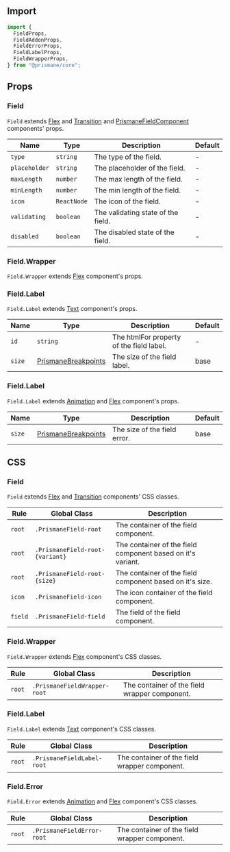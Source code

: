 ## Import

```js
import {
  FieldProps,
  FieldAddonProps,
  FieldErrorProps,
  FieldLabelProps,
  FieldWrapperProps,
} from "@prismane/core";
```

## Props

### Field

`Field` extends [Flex](/docs/components-api/flex-api) and [Transition](/docs/components-api/transition-api) and [PrismaneFieldComponent](/docs/getting-started/globals#prismanefieldcomponent-type) components' props.

| Name          | Type        | Description                        | Default |
| ------------- | ----------- | ---------------------------------- | ------- |
| `type`        | `string`    | The type of the field.             | -       |
| `placeholder` | `string`    | The placeholder of the field.      | -       |
| `maxLength`   | `number`    | The max length of the field.       | -       |
| `minLength`   | `number`    | The min length of the field.       | -       |
| `icon`        | `ReactNode` | The icon of the field.             | -       |
| `validating`  | `boolean`   | The validating state of the field. | -       |
| `disabled`    | `boolean`   | The disabled state of the field.   | -       |

### Field.Wrapper

`Field.Wrapper` extends [Flex](/docs/components-api/flex-api) component's props.

### Field.Label

`Field.Label` extends [Text](/docs/components-api/text-api) component's props.

| Name   | Type                                                                          | Description                              | Default |
| ------ | ----------------------------------------------------------------------------- | ---------------------------------------- | ------- |
| `id`   | `string`                                                                      | The htmlFor property of the field label. | -       |
| `size` | [PrismaneBreakpoints](/docs/getting-started/globals#prismanebreakpoints-type) | The size of the field label.             | base    |

### Field.Label

`Field.Label` extends [Animation](/docs/components-api/animation-api) and [Flex](/docs/components-api/flex-api) component's props.

| Name   | Type                                                                          | Description                  | Default |
| ------ | ----------------------------------------------------------------------------- | ---------------------------- | ------- |
| `size` | [PrismaneBreakpoints](/docs/getting-started/globals#prismanebreakpoints-type) | The size of the field error. | base    |

## CSS

### Field

`Field` extends [Flex](/docs/components-api/flex-api) and [Transition](/docs/components-api/transition-api) components' CSS classes.

| Rule    | Global Class                    | Description                                                 |
| ------- | ------------------------------- | ----------------------------------------------------------- |
| `root`  | `.PrismaneField-root`           | The container of the field component.                       |
| `root`  | `.PrismaneField-root-{variant}` | The container of the field component based on it's variant. |
| `root`  | `.PrismaneField-root-{size}`    | The container of the field component based on it's size.    |
| `icon`  | `.PrismaneField-icon`           | The icon container of the field component.                  |
| `field` | `.PrismaneField-field`          | The field of the field component.                           |

### Field.Wrapper

`Field.Wrapper` extends [Flex](/docs/components-api/flex-api) component's CSS classes.

| Rule   | Global Class                 | Description                                   |
| ------ | ---------------------------- | --------------------------------------------- |
| `root` | `.PrismaneFieldWrapper-root` | The container of the field wrapper component. |

### Field.Label

`Field.Label` extends [Text](/docs/components-api/text-api) component's CSS classes.

| Rule   | Global Class               | Description                                   |
| ------ | -------------------------- | --------------------------------------------- |
| `root` | `.PrismaneFieldLabel-root` | The container of the field wrapper component. |

### Field.Error

`Field.Error` extends [Animation](/docs/components-api/animation-api) and [Flex](/docs/components-api/flex-api) component's CSS classes.

| Rule   | Global Class               | Description                                   |
| ------ | -------------------------- | --------------------------------------------- |
| `root` | `.PrismaneFieldError-root` | The container of the field wrapper component. |
